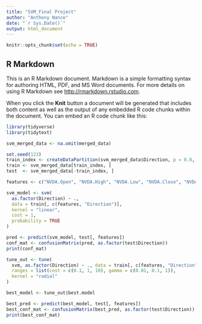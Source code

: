 ---
title: "SVM_Final Project"
author: "Anthony Nance"
date: "`r Sys.Date()`"
output: html_document
---

```{r setup, include=FALSE}
knitr::opts_chunk$set(echo = TRUE)
```

## R Markdown

This is an R Markdown document. Markdown is a simple formatting syntax for authoring HTML, PDF, and MS Word documents. For more details on using R Markdown see <http://rmarkdown.rstudio.com>.

When you click the **Knit** button a document will be generated that includes both content as well as the output of any embedded R code chunks within the document. You can embed an R code chunk like this:

```{r}
library(tidyverse)
library(tidytext)

svm_merged_data <- na.omit(merged_data)

set.seed(123)
train_index <- createDataPartition(svm_merged_data$Direction, p = 0.8, list = FALSE)
train <- svm_merged_data[train_index, ]
test  <- svm_merged_data[-train_index, ]

features <- c("NVDA.Open", "NVDA.High", "NVDA.Low", "NVDA.Close", "NVDA.Volume", "NVDA.Adjusted", "PosRatio", "NegRatio", "MeanSentiment")

svm_model <- svm(
  as.factor(Direction) ~ ., 
  data = train[, c(features, "Direction")],
  kernel = "linear",
  cost = 1,
  probability = TRUE
)

pred <- predict(svm_model, test[, features])
conf_mat <- confusionMatrix(pred, as.factor(test$Direction))
print(conf_mat)

tune_out <- tune(
  svm, as.factor(Direction) ~ ., data = train[, c(features, "Direction")],
  ranges = list(cost = c(0.1, 1, 10), gamma = c(0.01, 0.1, 1)),
  kernel = "radial"
)

best_model <- tune_out$best.model

best_pred <- predict(best_model, test[, features])
best_conf_mat <- confusionMatrix(best_pred, as.factor(test$Direction))
print(best_conf_mat)
```

